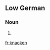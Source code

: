 ==Low German==

===Noun===
{{nds-noun}}

# {{alternative spelling of|Knaken|lang=nds}}

[[fr:knaoken]]